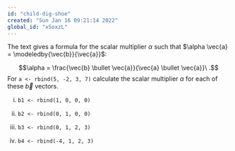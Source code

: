 ```yaml
---
id: "child-dig-shoe"
created: "Sun Jan 16 09:21:14 2022"
global_id: "xSoxzL"
---
```


The text gives a formula for the scalar multiplier $\alpha$ such that $\alpha \vec{a} = \modeledby{\vec{b}}{\vec{a}}$:

$$\alpha = \frac{\vec{b} \bullet \vec{a}}{\vec{a} \bullet \vec{a}}\ .$$
For `a <- rbind(5, -2, 3, 7)` calculate the scalar multiplier $\alpha$ for each of these $\vec{b}$ vectors.

i. `b1 <- rbind(1, 0, 0, 0)`

#. `b2 <- rbind(0, 1, 0, 0)`

#. `b3 <- rbind(0, 1, 2, 3)`

#. `b4 <- rbind(-4, 1, 2, 3)`



